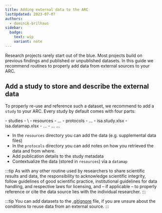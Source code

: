 ```yaml
---
title: Adding external data to the ARC
lastUpdated: 2023-07-07
authors:
  - dominik-brilhaus
sidebar:
  badge:
    text: wip
    variant: note
---
```


Research projects rarely start out of the blue. Most projects build on previous findings and published or unpublished datasets.
In this guide we recommend routines to properly add data from external sources to your ARC.

## Add a study to store and describe the external data

To properly re-use and reference such a dataset, we recommend to add a `study` to your ARC. Every study by default comes with four parts:


<FileTree>
- studies
  - \<study_name\>
    - resources
      - ...
    - protocols
      - ... 
    - isa.study.xlsx
    - isa.datamap.xlsx
  - ...
- ...
...
</FileTree>

- In the `resources` directory you can add the data (e.g. supplemental data files)
- In the `protocols` directory you can add notes on how you retrieved the data and from where.
- Add publication details to the study metadata
- Contextualize the data (stored in `resources`) via a `datamap`


:::tip
As with any other routine used by researchers to share scientific results and data, the responsibility to acknowledge scientific integrity, follow guidelines of good scientific practice, institutional guidelines for data handling, and respective laws for licensing, and &ndash; if applicable  &ndash; to properly reference or cite the data source lies with the individual researcher.
:::

:::tip
You can add datasets to the [.gitignore](/guides/arc-gitignore) file, if you are unsure about the conditions to reuse data from an external source. 
:::